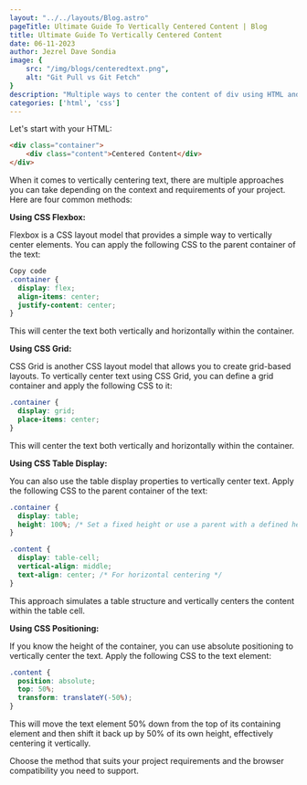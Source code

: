```yaml
---
layout: "../../layouts/Blog.astro"
pageTitle: Ultimate Guide To Vertically Centered Content | Blog
title: Ultimate Guide To Vertically Centered Content
date: 06-11-2023
author: Jezrel Dave Sondia
image: {
    src: "/img/blogs/centeredtext.png",
    alt: "Git Pull vs Git Fetch"
}
description: "Multiple ways to center the content of div using HTML and CSS"
categories: ['html', 'css']
---
```


Let's start with your HTML:

```html
<div class="container">
    <div class="content">Centered Content</div>
</div>
```

When it comes to vertically centering text, there are multiple approaches you can take depending on the context and requirements of your project. Here are four common methods:

**Using CSS Flexbox:**

Flexbox is a CSS layout model that provides a simple way to vertically center elements. You can apply the following CSS to the parent container of the text:

```css
Copy code
.container {
  display: flex;
  align-items: center;
  justify-content: center;
}
```

This will center the text both vertically and horizontally within the container.

**Using CSS Grid:**

CSS Grid is another CSS layout model that allows you to create grid-based layouts. To vertically center text using CSS Grid, you can define a grid container and apply the following CSS to it:

```css
.container {
  display: grid;
  place-items: center;
}
```

This will center the text both vertically and horizontally within the container.

**Using CSS Table Display:**

You can also use the table display properties to vertically center text. Apply the following CSS to the parent container of the text:

```css
.container {
  display: table;
  height: 100%; /* Set a fixed height or use a parent with a defined height */
}

.content {
  display: table-cell;
  vertical-align: middle;
  text-align: center; /* For horizontal centering */
}
```

This approach simulates a table structure and vertically centers the content within the table cell.

**Using CSS Positioning:**

If you know the height of the container, you can use absolute positioning to vertically center the text. Apply the following CSS to the text element:

```css
.content {
  position: absolute;
  top: 50%;
  transform: translateY(-50%);
}
```

This will move the text element 50% down from the top of its containing element and then shift it back up by 50% of its own height, effectively centering it vertically.

Choose the method that suits your project requirements and the browser compatibility you need to support.

